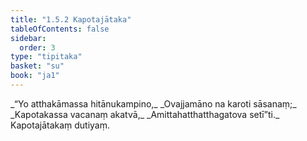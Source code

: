 ```yaml
---
title: "1.5.2 Kapotajātaka"
tableOfContents: false
sidebar:
  order: 3
type: "tipitaka"
basket: "su"
book: "ja1"
---
```



<DynamicBreadcrumb />

<Division number="42" book="ja1" bookNo="22" page="11">

<Paragraph number="92" type="verses" book="ja1">
_“Yo atthakāmassa hitānukampino,_  
_Ovajjamāno na karoti sāsanaṃ;_  
_Kapotakassa vacanaṃ akatvā,_  
_Amittahatthatthagatova setī”ti._  


</Paragraph>
</Division>

<Paragraph number="93" type="center" book="ja1">
Kapotajātakaṃ dutiyaṃ.
</Paragraph>